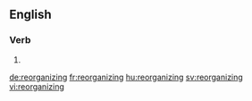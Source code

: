 ==English==

===Verb===
{{head|en|present participle}}

# {{present participle of|reorganize|lang=en|nocat=1}}

[[de:reorganizing]]
[[fr:reorganizing]]
[[hu:reorganizing]]
[[sv:reorganizing]]
[[vi:reorganizing]]